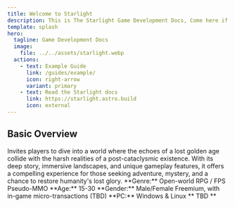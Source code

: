 ```yaml
---
title: Welcome to Starlight
description: This is The Starlight Game Development Docs, Come here if you interested in learning about how the Game will take shape! 
template: splash
hero:
  tagline: Game Development Docs
  image:
    file: ../../assets/starlight.webp
  actions:
    - text: Example Guide
      link: /guides/example/
      icon: right-arrow
      variant: primary
    - text: Read the Starlight docs
      link: https://starlight.astro.build
      icon: external
---
```



## Basic Overview

<CardGrid stagger>
	<Card title="Starlight" icon="game-controller">
		Invites players to dive into a world where the echoes of a lost golden age collide with the harsh realities of a post-cataclysmic existence. With its deep story, immersive landscapes, and unique gameplay features, it offers a compelling experience for those seeking adventure, mystery, and a chance to restore humanity's lost glory.
	</Card>
	<Card title="Concept" icon="lightbulb">
		**Genre:** Open-world RPG / FPS Pseudo-MMO
	</Card>
	<Card title="Target Audience" icon="target">
		**Age:** 15-30
		**Gender:** Male/Female
	</Card>
	<Card title="Monetization" icon="dollar-sign">
		Freemium, with in-game micro-transactions (TBD)
	</Card>
	<Card title="Platforms & System Requirements" icon="device">
		**PC:** Windows & Linux
		** TBD **
	</Card>
</CardGrid>
